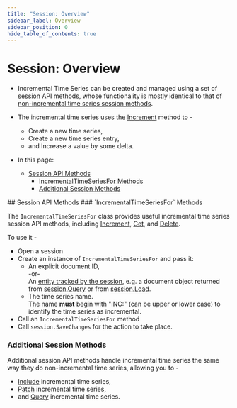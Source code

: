 ```yaml
---
title: "Session: Overview"
sidebar_label: Overview
sidebar_position: 0
hide_table_of_contents: true
---
```



# Session: Overview
<Admonition type="note" title="Note">

* Incremental Time Series can be created and managed using a set of 
  [session](../../../../../client-api/session/what-is-a-session-and-how-does-it-work.mdx) 
  API methods, whose functionality is mostly identical to that of 
  [non-incremental time series session methods](../../../../../document-extensions/timeseries/client-api/overview.mdx#available-time-series-session-methods).  

* The incremental time series uses the 
  [Increment](../../../../../document-extensions/timeseries/incremental-time-series/client-api/session/increment.mdx) 
  method to -  
   * Create a new time series,  
   * Create a new time series entry,  
   * and Increase a value by some delta.  

* In this page:  
  * [Session API Methods](../../../../../document-extensions/timeseries/incremental-time-series/client-api/session/overview.mdx#session-api-methods)  
     * [IncrementalTimeSeriesFor Methods](../../../../../document-extensions/timeseries/incremental-time-series/client-api/session/overview.mdx#methods)  
     * [Additional Session Methods](../../../../../document-extensions/timeseries/incremental-time-series/client-api/session/overview.mdx#additional-session-methods)  
</Admonition>
## Session API Methods
### `IncrementalTimeSeriesFor` Methods

The `IncrementalTimeSeriesFor` class provides useful incremental time series 
session API methods, including [Increment](../../../../../document-extensions/timeseries/incremental-time-series/client-api/session/increment.mdx), 
[Get](../../../../../document-extensions/timeseries/incremental-time-series/client-api/session/get.mdx), 
and [Delete](../../../../../document-extensions/timeseries/incremental-time-series/client-api/session/delete.mdx).  

To use it -  

* Open a session  
* Create an instance of `IncrementalTimeSeriesFor` and pass it:  
    * An explicit document ID,  
      -or-  
      An [entity tracked by the session](../../../../../client-api/session/loading-entities.mdx), 
      e.g. a document object returned from [session.Query](../../../../../client-api/session/querying/how-to-query.mdx) 
      or from [session.Load](../../../../../client-api/session/loading-entities.mdx#load).  
    * The time series name.  
      The name **must** begin with "INC:" (can be upper or lower case) to identify the time series as incremental.  
* Call an `IncrementalTimeSeriesFor` method  
* Call `session.SaveChanges` for the action to take place.  
### Additional Session Methods

Additional session API methods handle incremental time series the 
same way they do non-incremental time series, allowing you to -  

* [Include](../../../../../document-extensions/timeseries/client-api/session/include/overview.mdx) incremental time series,  
* [Patch](../../../../../document-extensions/timeseries/client-api/session/patch.mdx) incremental time series,  
* and [Query](../../../../../document-extensions/timeseries/client-api/session/querying.mdx) incremental time series.  




